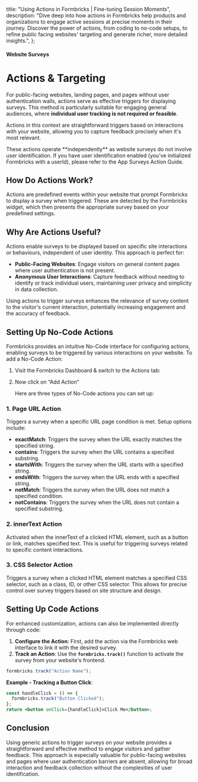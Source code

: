 

  title: "Using Actions in Formbricks | Fine-tuning Session Moments",
  description:
    "Dive deep into how actions in Formbricks help products and organizations to engage active sessions at precise moments in their journey. Discover the power of actions, from coding to no-code setups, to refine public facing websites' targeting and generate richer, more detailed insights.",
};

#### Website Surveys

# Actions & Targeting

For public-facing websites, landing pages, and pages without user authentication walls, actions serve as effective triggers for displaying surveys. This method is particularly suitable for engaging general audiences, where **individual user tracking is not required or feasible**.

Actions in this context are straightforward triggers based on interactions with your website, allowing you to capture feedback precisely when it's most relevant.

<Note>
  These actions operate **independently** as website surveys do not involve user identification. If you have
  user identification enabled (you’ve initialized Formbricks with a userId), please refer to the App Surveys
  Action Guide.
</Note>

## **How Do Actions Work?**

Actions are predefined events within your website that prompt Formbricks to display a survey when triggered. These are detected by the Formbricks widget, which then presents the appropriate survey based on your predefined settings.

## **Why Are Actions Useful?**

Actions enable surveys to be displayed based on specific site interactions or behaviours, independent of user identity. This approach is perfect for:

- **Public-Facing Websites**: Engage visitors on general content pages where user authentication is not present.
- **Anonymous User Interactions**: Capture feedback without needing to identify or track individual users, maintaining user privacy and simplicity in data collection.

Using actions to trigger surveys enhances the relevance of survey content to the visitor's current interaction, potentially increasing engagement and the accuracy of feedback.

## **Setting Up No-Code Actions**

Formbricks provides an intuitive No-Code interface for configuring actions, enabling surveys to be triggered by various interactions on your website. To add a No-Code Action:

1. Visit the Formbricks Dashboard & switch to the Actions tab:

   <MdxImage
     src={StepOne}
     alt="Choose a link survey template"
     quality="100"
     className="max-w-full rounded-lg sm:max-w-3xl "
   />

2. Now click on “Add Action”

   <MdxImage
     src={StepTwo}
     alt="Choose a link survey template"
     quality="100"
     className="max-w-full rounded-lg sm:max-w-3xl "
   />
   Here are three types of No-Code actions you can set up:

### **1. Page URL Action**

Triggers a survey when a specific URL page condition is met. Setup options include:

- **exactMatch**: Triggers the survey when the URL exactly matches the specified string.
- **contains**: Triggers the survey when the URL contains a specified substring.
- **startsWith**: Triggers the survey when the URL starts with a specified string.
- **endsWith**: Triggers the survey when the URL ends with a specified string.
- **notMatch**: Triggers the survey when the URL does not match a specified condition.
- **notContains**: Triggers the survey when the URL does not contain a specified substring.

### **2. innerText Action**

Activated when the innerText of a clicked HTML element, such as a button or link, matches specified text. This is useful for triggering surveys related to specific content interactions.

### **3. CSS Selector Action**

Triggers a survey when a clicked HTML element matches a specified CSS selector, such as a class, ID, or other CSS selector. This allows for precise control over survey triggers based on site structure and design.

## **Setting Up Code Actions**

For enhanced customization, actions can also be implemented directly through code:

1. **Configure the Action**: First, add the action via the Formbricks web interface to link it with the desired survey.
2. **Track an Action**: Use the **`formbricks.track()`** function to activate the survey from your website's frontend.

<Col>
<CodeGroup title="Example of tracking an action">

```jsx
formbricks.track("Action Name");
```

</CodeGroup>
</Col>

**Example - Tracking a Button Click**:

<Col>
<CodeGroup title="Example: Button Click Action">

```jsx
const handleClick = () => {
  formbricks.track("Button Clicked");
};
return <button onClick={handleClick}>Click Me</button>;

```

</CodeGroup>
</Col>

## **Conclusion**

Using generic actions to trigger surveys on your website provides a straightforward and effective method to engage visitors and gather feedback. This approach is especially valuable for public-facing websites and pages where user authentication barriers are absent, allowing for broad interaction and feedback collection without the complexities of user identification.
